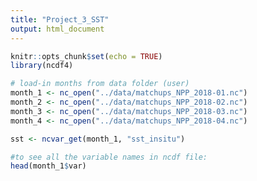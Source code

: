 ```yaml
---
title: "Project_3_SST"
output: html_document
---
```


```r
knitr::opts_chunk$set(echo = TRUE)
library(ncdf4)
```

```r
# load-in months from data folder (user)
month_1 <- nc_open("../data/matchups_NPP_2018-01.nc")
month_2 <- nc_open("../data/matchups_NPP_2018-02.nc")
month_3 <- nc_open("../data/matchups_NPP_2018-03.nc")
month_4 <- nc_open("../data/matchups_NPP_2018-04.nc")
```

```r

sst <- ncvar_get(month_1, "sst_insitu")

#to see all the variable names in ncdf file:
head(month_1$var)

```